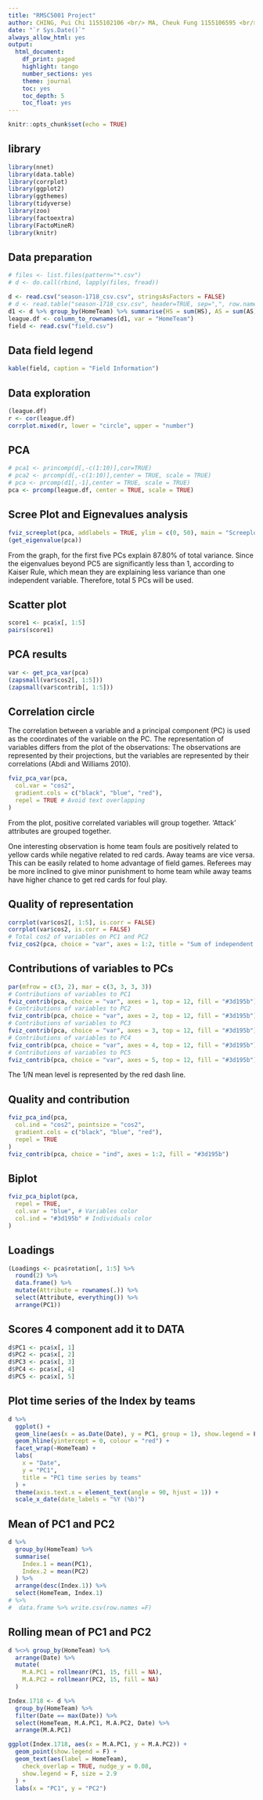 ```yaml
---
title: "RMSC5001 Project"
author: CHING, Pui Chi 1155102106 <br/> MA, Cheuk Fung 1155106595 <br/> YEUNG, Ka Ming 1155104060
date: "`r Sys.Date()`"
always_allow_html: yes
output:
  html_document:
    df_print: paged
    highlight: tango
    number_sections: yes
    theme: journal
    toc: yes
    toc_depth: 5
    toc_float: yes
---
```


```r
knitr::opts_chunk$set(echo = TRUE)
```

## library
```r
library(nnet)
library(data.table)
library(corrplot)
library(ggplot2)
library(ggthemes)
library(tidyverse)
library(zoo)
library(factoextra)
library(FactoMineR)
library(knitr)
```

## Data preparation
```r
# files <- list.files(pattern="*.csv")
# d <- do.call(rbind, lapply(files, fread))

d <- read.csv("season-1718_csv.csv", stringsAsFactors = FALSE)
# d <- read.table("season-1718_csv.csv", header=TRUE, sep=",", row.names=1, check.names=FALSE)
d1 <- d %>% group_by(HomeTeam) %>% summarise(HS = sum(HS), AS = sum(AS), HST = sum(HST), AST = sum(AST), HF = sum(HF), AF = sum(AF), HC = sum(HC), AC = sum(AC), HY = sum(HY), AY = sum(AY), HR = sum(HR), AR = sum(AR))
league.df <- column_to_rownames(d1, var = "HomeTeam")
field <- read.csv("field.csv")
```

## Data field legend
```r
kable(field, caption = "Field Information")
```

## Data exploration
```r
(league.df)
r <- cor(league.df)
corrplot.mixed(r, lower = "circle", upper = "number")
```

## PCA
```r
# pca1 <- princomp(d[,-c(1:10)],cor=TRUE)
# pca2 <- prcomp(d[,-c(1:10)],center = TRUE, scale = TRUE)
# pca <- prcomp(d1[,-1],center = TRUE, scale = TRUE)
pca <- prcomp(league.df, center = TRUE, scale = TRUE)
```

## Scree Plot and Eignevalues analysis
```r
fviz_screeplot(pca, addlabels = TRUE, ylim = c(0, 50), main = "Screeplot of the first 10 PCs")
(get_eigenvalue(pca))
```
From the graph, for the first five PCs explain 87.80% of total variance. Since the eigenvalues beyond PC5 are significantly less than 1, according to Kaiser Rule, which mean they are explaining less variance than one independent variable. Therefore, total 5 PCs will be used.

## Scatter plot
```r
score1 <- pca$x[, 1:5]
pairs(score1)
```

## PCA results
```r
var <- get_pca_var(pca)
(zapsmall(var$cos2[, 1:5]))
(zapsmall(var$contrib[, 1:5]))
```

## Correlation circle
The correlation between a variable and a principal component (PC) is used as the coordinates of the variable on the PC. The representation of variables differs from the plot of the observations: The observations are represented by their projections, but the variables are represented by their correlations (Abdi and Williams 2010). 
```r
fviz_pca_var(pca,
  col.var = "cos2",
  gradient.cols = c("black", "blue", "red"),
  repel = TRUE # Avoid text overlapping
)
```
From the plot, positive correlated variables will group together. 'Attack' attributes are grouped together.

One interesting observation is home team fouls are positively related to yellow cards while negative related to red cards. Away teams are vice versa. This can be easily related to home advantage of field games. Referees may be more inclined to give minor punishment to home team while away teams have higher chance to get red cards for foul play.

## Quality of representation
```r
corrplot(var$cos2[, 1:5], is.corr = FALSE)
corrplot(var$cos2, is.corr = FALSE)
# Total cos2 of variables on PC1 and PC2
fviz_cos2(pca, choice = "var", axes = 1:2, title = "Sum of independent variables in PC1 and PC2")
```

## Contributions of variables to PCs
```r
par(mfrow = c(3, 2), mar = c(3, 3, 3, 3))
# Contributions of variables to PC1
fviz_contrib(pca, choice = "var", axes = 1, top = 12, fill = "#3d195b")
# Contributions of variables to PC2
fviz_contrib(pca, choice = "var", axes = 2, top = 12, fill = "#3d195b")
# Contributions of variables to PC3
fviz_contrib(pca, choice = "var", axes = 3, top = 12, fill = "#3d195b")
# Contributions of variables to PC4
fviz_contrib(pca, choice = "var", axes = 4, top = 12, fill = "#3d195b")
# Contributions of variables to PC5
fviz_contrib(pca, choice = "var", axes = 5, top = 12, fill = "#3d195b")
```
The 1/N mean level is represented by the red dash line.

## Quality and contribution
```r
fviz_pca_ind(pca,
  col.ind = "cos2", pointsize = "cos2",
  gradient.cols = c("black", "blue", "red"),
  repel = TRUE
)
fviz_contrib(pca, choice = "ind", axes = 1:2, fill = "#3d195b")
```

## Biplot
```r
fviz_pca_biplot(pca,
  repel = TRUE,
  col.var = "blue", # Variables color
  col.ind = "#3d195b" # Individuals color
)
```

## Loadings
```r
(Loadings <- pca$rotation[, 1:5] %>%
  round(2) %>%
  data.frame() %>%
  mutate(Attribute = rownames(.)) %>%
  select(Attribute, everything()) %>%
  arrange(PC1))
```

## Scores 4 component add it to DATA
```r
d$PC1 <- pca$x[, 1]
d$PC2 <- pca$x[, 2]
d$PC3 <- pca$x[, 3]
d$PC4 <- pca$x[, 4]
d$PC5 <- pca$x[, 5]
```

## Plot time series of the Index by teams
```r
d %>%
  ggplot() +
  geom_line(aes(x = as.Date(Date), y = PC1, group = 1), show.legend = F) +
  geom_hline(yintercept = 0, colour = "red") +
  facet_wrap(~HomeTeam) +
  labs(
    x = "Date",
    y = "PC1",
    title = "PC1 time series by teams"
  ) +
  theme(axis.text.x = element_text(angle = 90, hjust = 1)) +
  scale_x_date(date_labels = "%Y (%b)")
```

## Mean of PC1 and PC2
```r
d %>%
  group_by(HomeTeam) %>%
  summarise(
    Index.1 = mean(PC1),
    Index.2 = mean(PC2)
  ) %>%
  arrange(desc(Index.1)) %>%
  select(HomeTeam, Index.1)
# %>%
#  data.frame %>% write.csv(row.names =F)
```


## Rolling mean of PC1 and PC2
```r
d %<>% group_by(HomeTeam) %>%
  arrange(Date) %>%
  mutate(
    M.A.PC1 = rollmeanr(PC1, 15, fill = NA),
    M.A.PC2 = rollmeanr(PC2, 15, fill = NA)
  )

Index.1718 <- d %>%
  group_by(HomeTeam) %>%
  filter(Date == max(Date)) %>%
  select(HomeTeam, M.A.PC1, M.A.PC2, Date) %>%
  arrange(M.A.PC1)

ggplot(Index.1718, aes(x = M.A.PC1, y = M.A.PC2)) +
  geom_point(show.legend = F) +
  geom_text(aes(label = HomeTeam),
    check_overlap = TRUE, nudge_y = 0.08,
    show.legend = F, size = 2.9
  ) +
  labs(x = "PC1", y = "PC2")
```


